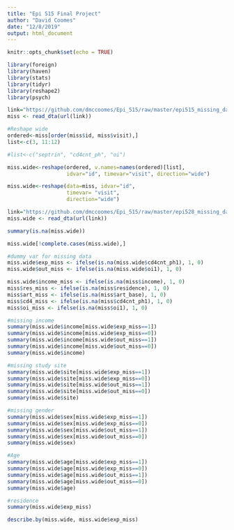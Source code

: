 ```yaml
---
title: "Epi 515 Final Project"
author: "David Coomes"
date: "12/8/2019"
output: html_document
---
```


```r

knitr::opts_chunk$set(echo = TRUE)

```


```r

library(foreign)
library(haven)
library(stats)
library(tidyr)
library(reshape2)
library(psych)

```


```r

link="https://github.com/dmccoomes/Epi_515/raw/master/epi515_missing_data_analysis.dta"
miss <- read_dta(url(link))


```



```r

#Reshape wide
ordered<-miss[order(miss$id, miss$visit),]
list<-c(3, 11:12)

#list<-c("septrin", "cd4cnt_ph", "oi")

miss.wide<-reshape(ordered, v.names=names(ordered)[list],
                   idvar="id", timevar="visit", direction="wide")

miss.wide<-reshape(data=miss, idvar="id",
                   timevar= "visit",
                   direction="wide")


```


```r

link="https://github.com/dmccoomes/Epi_515/raw/master/epi528_missing_data_analysis_WIDE.dta"
miss.wide <- read_dta(url(link))

```


```r

summary(is.na(miss.wide))

miss.wide[!complete.cases(miss.wide),]

#dummy var for missing data
miss.wide$exp_miss <- ifelse(is.na(miss.wide$cd4cnt_ph1), 1, 0)
miss.wide$out_miss <- ifelse(is.na(miss.wide$oi1), 1, 0)

miss.wide$income_miss <- ifelse(is.na(miss$income), 1, 0)
miss$res_miss <- ifelse(is.na(miss$residence), 1, 0)
miss$art_miss <- ifelse(is.na(miss$art_base), 1, 0)
miss$cd4_miss <- ifelse(is.na(miss$cd4cnt_ph1), 1, 0)
miss$oi_miss <- ifelse(is.na(miss$oi1), 1, 0)

#missing income
summary(miss.wide$income[miss.wide$exp_miss==1])
summary(miss.wide$income[miss.wide$exp_miss==0])
summary(miss.wide$income[miss.wide$out_miss==1])
summary(miss.wide$income[miss.wide$out_miss==0])
summary(miss.wide$income)

#missing study site
summary(miss.wide$site[miss.wide$exp_miss==1])
summary(miss.wide$site[miss.wide$exp_miss==0])
summary(miss.wide$site[miss.wide$out_miss==1])
summary(miss.wide$site[miss.wide$out_miss==0])
summary(miss.wide$site)

#missing gender
summary(miss.wide$sex[miss.wide$exp_miss==1])
summary(miss.wide$sex[miss.wide$exp_miss==0])
summary(miss.wide$sex[miss.wide$out_miss==1])
summary(miss.wide$sex[miss.wide$out_miss==0])
summary(miss.wide$sex)

#Age
summary(miss.wide$age[miss.wide$exp_miss==1])
summary(miss.wide$age[miss.wide$exp_miss==0])
summary(miss.wide$age[miss.wide$out_miss==1])
summary(miss.wide$age[miss.wide$out_miss==0])
summary(miss.wide$age)

#residence
summary(miss.wide$exp_miss)

describe.by(miss.wide, miss.wide$exp_miss)
```

